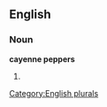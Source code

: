 
==English==

===Noun===
'''cayenne peppers'''

# {{plural of|[[cayenne pepper]]}}

[[Category:English plurals]]